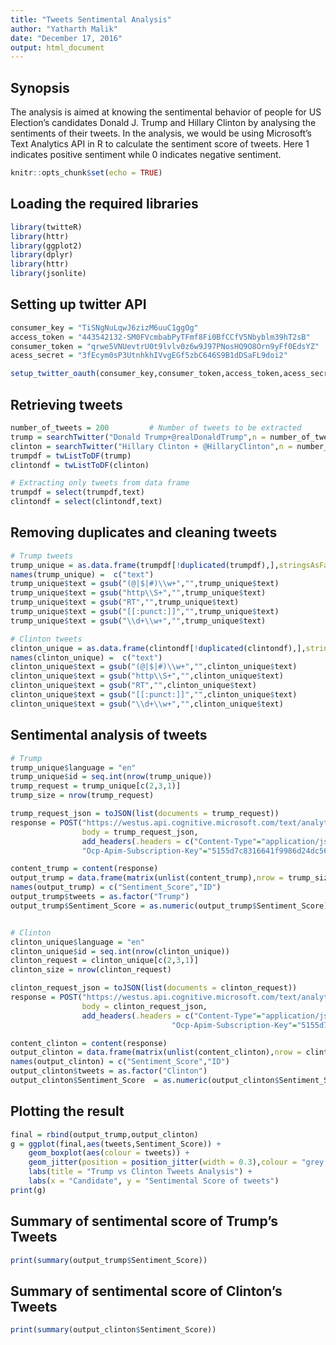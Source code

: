 ```yaml
---
title: "Tweets Sentimental Analysis"
author: "Yatharth Malik"
date: "December 17, 2016"
output: html_document
---
```


## Synopsis
The analysis is aimed at knowing the sentimental behavior of people for US Election's candidates Donald J. Trump and Hillary Clinton by analysing the sentiments of their tweets.
In the analysis, we would be using Microsoft's Text Analytics API in R to calculate the sentiment score of tweets.
Here 1 indicates positive sentiment while 0 indicates negative sentiment.


```r
knitr::opts_chunk$set(echo = TRUE)
```

## Loading the required libraries
```r
library(twitteR)
library(httr)
library(ggplot2)
library(dplyr)
library(httr)
library(jsonlite)
```

## Setting up twitter API
```r
consumer_key = "TiSNgNuLqwJ6zizM6uuC1ggOg"
access_token = "443542132-SM0FVcmbabPyTFmf8Fi0BfCCfV5Nbyblm39hT2sB"
consumer_token = "qrwe5VNUevtrU0t9lvlv0z6w9J97PNosHQ9O8Orn9yFf0EdsYZ"
acess_secret = "3fEcym0sP3UtnhkhIVvgEGf5zbC646S9B1dDSaFL9doi2"

setup_twitter_oauth(consumer_key,consumer_token,access_token,acess_secret)
```

## Retrieving tweets
```r

number_of_tweets = 200         # Number of tweets to be extracted
trump = searchTwitter("Donald Trump+@realDonaldTrump",n = number_of_tweets ,lang = "en")
clinton = searchTwitter("Hillary Clinton + @HillaryClinton",n = number_of_tweets ,lang = "en")
trumpdf = twListToDF(trump)
clintondf = twListToDF(clinton)

# Extracting only tweets from data frame
trumpdf = select(trumpdf,text)
clintondf = select(clintondf,text)
```

## Removing duplicates and cleaning tweets
```r
# Trump tweets
trump_unique = as.data.frame(trumpdf[!duplicated(trumpdf),],stringsAsFactors = F)
names(trump_unique) =  c("text")
trump_unique$text = gsub("(@|$|#)\\w+","",trump_unique$text)
trump_unique$text = gsub("http\\S+","",trump_unique$text)
trump_unique$text = gsub("RT","",trump_unique$text)
trump_unique$text = gsub("[[:punct:]]","",trump_unique$text)
trump_unique$text = gsub("\\d+\\w+","",trump_unique$text)

# Clinton tweets
clinton_unique = as.data.frame(clintondf[!duplicated(clintondf),],stringsAsFactors = F)
names(clinton_unique) =  c("text")
clinton_unique$text = gsub("(@|$|#)\\w+","",clinton_unique$text)
clinton_unique$text = gsub("http\\S+","",clinton_unique$text)
clinton_unique$text = gsub("RT","",clinton_unique$text)
clinton_unique$text = gsub("[[:punct:]]","",clinton_unique$text)
clinton_unique$text = gsub("\\d+\\w+","",clinton_unique$text)

```

## Sentimental analysis of tweets
```r
# Trump
trump_unique$language = "en"
trump_unique$id = seq.int(nrow(trump_unique))
trump_request = trump_unique[c(2,3,1)]
trump_size = nrow(trump_request)

trump_request_json = toJSON(list(documents = trump_request))
response = POST("https://westus.api.cognitive.microsoft.com/text/analytics/v2.0/sentiment",
                body = trump_request_json,
                add_headers(.headers = c("Content-Type"="application/json",
                "Ocp-Apim-Subscription-Key"="5155d7c8316641f9986d24dc562da8df")))

content_trump = content(response)
output_trump = data.frame(matrix(unlist(content_trump),nrow = trump_size,byrow = T),stringsAsFactors = F)
names(output_trump) = c("Sentiment_Score","ID")
output_trump$tweets = as.factor("Trump")
output_trump$Sentiment_Score = as.numeric(output_trump$Sentiment_Score)


# Clinton
clinton_unique$language = "en"
clinton_unique$id = seq.int(nrow(clinton_unique))
clinton_request = clinton_unique[c(2,3,1)]
clinton_size = nrow(clinton_request)

clinton_request_json = toJSON(list(documents = clinton_request))
response = POST("https://westus.api.cognitive.microsoft.com/text/analytics/v2.0/sentiment",
                body = clinton_request_json,
                add_headers(.headers = c("Content-Type"="application/json",
                                    "Ocp-Apim-Subscription-Key"="5155d7c8316641f9986d24dc562da8df")))

content_clinton = content(response)
output_clinton = data.frame(matrix(unlist(content_clinton),nrow = clinton_size,byrow = T),stringsAsFactors = F)
names(output_clinton) = c("Sentiment_Score","ID")
output_clinton$tweets = as.factor("Clinton")
output_clinton$Sentiment_Score  = as.numeric(output_clinton$Sentiment_Score)

```

## Plotting the result
```r
final = rbind(output_trump,output_clinton)
g = ggplot(final,aes(tweets,Sentiment_Score)) + 
    geom_boxplot(aes(colour = tweets)) + 
    geom_jitter(position = position_jitter(width = 0.3),colour = "grey ", alpha = 0.4) +
    labs(title = "Trump vs Clinton Tweets Analysis") + 
    labs(x = "Candidate", y = "Sentimental Score of tweets")
print(g)
```

## Summary of sentimental score of Trump's Tweets
```r
print(summary(output_trump$Sentiment_Score))
```

## Summary of sentimental score of Clinton's Tweets
```r
print(summary(output_clinton$Sentiment_Score))
```
